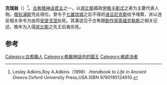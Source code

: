 {{expand|time=2013-10-15T10:15:55+00:00}}
{{Infobox deity|type=Greek
| name = 克瑞翁
|script=Κρέων|script_name=古希腊语|consorts={{le|底比斯的欧律狄刻|Eurydice of Thebes|欧律狄刻}}}}
'''克瑞翁'''（{{lang-en|Creon}}）<ref>Lesley Adkins,Roy A.Adkins（1998）.''Handbook to Life in Ancient Greece''.Oxford University Press,USA.ISBN 9780195124910.</ref>。[[古希腊神话|古希腊神话]][[君主|君主]]之一。以[[底比斯_(希腊)|底比斯]]摄政[[伊俄卡斯忒|伊俄卡斯忒]]之弟为主要代表人物。[[俄狄浦斯|俄狄浦斯]]凭此得位。曾令于[[七将攻忒拜|七雄攻城]]之后不得将[[波吕尼克斯|波吕尼克斯]]给予埋葬，并以违反相关命令为由将[[安提戈涅|安提戈涅]]处死。其事迹见于古希腊[[剧作家|剧作家]][[索福克勒斯|索福克勒斯]]之相关记述，晚年为入侵[[底比斯_(希腊)|底比斯]]之先王后裔杀死。

== 参考 ==
{{reflist}}

{{Theban Kings}}

[[Category:古希臘人|Category:古希臘人]]
[[Category:希臘神話中的國王|Category:希臘神話中的國王]]
[[Category:被處決者|Category:被處決者]]